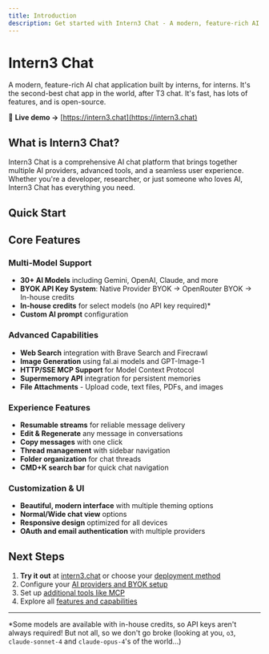 ```yaml
---
title: Introduction
description: Get started with Intern3 Chat - A modern, feature-rich AI chat application
---
```


# Intern3 Chat

A modern, feature-rich AI chat application built by interns, for interns. It's the second-best chat app in the world, after T3 chat. It's fast, has lots of features, and is open-source.

🔗 **Live demo →** [https://intern3.chat](https://intern3.chat)

## What is Intern3 Chat?

Intern3 Chat is a comprehensive AI chat platform that brings together multiple AI providers, advanced tools, and a seamless user experience. Whether you're a developer, researcher, or just someone who loves AI, Intern3 Chat has everything you need.

## Quick Start

<Cards>
  <Card title="Use Hosted Version" href="https://intern3.chat" />
  <Card title="Deploy to Vercel" href="/deployment/vercel" />
  <Card title="Deploy to Cloudflare" href="/deployment/cloudflare" />
  <Card title="Self-Host with Docker" href="/deployment/self-hosting" />
</Cards>

## Core Features

### Multi-Model Support

- **30+ AI Models** including Gemini, OpenAI, Claude, and more
- **BYOK API Key System**: Native Provider BYOK → OpenRouter BYOK → In-house credits
- **In-house credits** for select models (no API key required)\*
- **Custom AI prompt** configuration

### Advanced Capabilities

- **Web Search** integration with Brave Search and Firecrawl
- **Image Generation** using fal.ai models and GPT-Image-1
- **HTTP/SSE MCP Support** for Model Context Protocol
- **Supermemory API** integration for persistent memories
- **File Attachments** - Upload code, text files, PDFs, and images

### Experience Features

- **Resumable streams** for reliable message delivery
- **Edit & Regenerate** any message in conversations
- **Copy messages** with one click
- **Thread management** with sidebar navigation
- **Folder organization** for chat threads
- **CMD+K search bar** for quick chat navigation

### Customization & UI

- **Beautiful, modern interface** with multiple theming options
- **Normal/Wide chat view** options
- **Responsive design** optimized for all devices
- **OAuth and email authentication** with multiple providers

## Next Steps

1. **Try it out** at [intern3.chat](https://intern3.chat) or choose your [deployment method](/deployment/vercel)
2. Configure your [AI providers and BYOK setup](/guides/byok)
3. Set up [additional tools like MCP](/guides/mcp)
4. Explore all [features and capabilities](/features/overview)

---

\*Some models are available with in-house credits, so API keys aren't always required! But not all, so we don't go broke (looking at you, `o3`, `claude-sonnet-4` and `claude-opus-4`'s of the world...)
